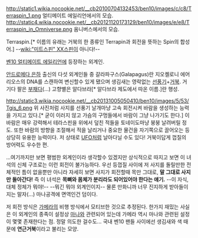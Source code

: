 http://static1.wikia.nocookie.net/__cb20100704132453/ben10/images/c/c8/Terraspin_1.png
얼티메이트 에일리언에서의 모습.
http://static4.wikia.nocookie.net/__cb20121120173129/ben10/images/e/e8/Terraspin_in_Omniverse.png
옴니버스에서의 모습.

Terraspin.[* 이름의 유래는 거북의 한 종류인 Terrapin과 회전을 뜻하는 Spin의 합성어.] --[[wiki:"미트스핀" XX스핀]]이 아니다!--

[[벤10 얼티메이트 에일리언]]에 등장하는 외계인.

[[안드로메다 은하]] 출신의 다섯 외계인들 중 갈라파구스(Galapagus)란 지오켈로니 에어리오스의 DNA를 스캔하여 변신할수 있게 됐으며 생김새는 영락없는 [[선풍기]]+[[거북]]. 거기다 팔은 [[부채]]다(...) 고향별은 알다브라[* 알다브라 제도에서 따온 이름.]란 행성.

http://static3.wikia.nocookie.net/__cb20131005050410/ben10/images/5/53/Tgis_6.png
위 사진처럼 사지를 선풍기 날개마냥 고속 회전시켜 바람을 생성하는 능력을 가지고 있다.[* 굳이 이러지 않고 가슴의 구멍들에서 바람이 그냥 나가기도 한다.] 이 바람은 매우 강력해서 테라스핀을 위에서 덮친 적들을 토네이도마냥 붕붕 날려버릴 정도. 
또한 바람의 방향을 조절해서 적을 날리거나 중요한 물건을 자기쪽으로 끌어오는 등 상당히 유용한 능력이다. 저 상태로 [[UFO]]처럼 날아다닐 수도 있다! 거북이답게 껍질의 방어력도 우수한 편.

...여기까지만 보면 평범한 외계인이라 생각할수 있겠지만 상식적으로 따지고 보면 이 녀석의 신체 구조로는 이런 회전이 불가능하다. 우선 등껍질 사이에 저 사지를 돌릴만한 전체적인 틈이 없을뿐만 아니라 자세히 보면 사지가 회전할때 목만 그대로, '''말 그대로 사지만 돌아간다!''' 
즉 이 녀석은 '''목뼈와 몸체가 분리라도 되어있어야 한다는 얘기.''' --이 자식, 대체 정체가 뭐야!-- --뭐긴 뭐야 외계인이지--
물론 만화니까 너무 진지하게 받아들이지는 말자(...)
마나공격에 면역인건 덤이다.

저 회전 방식은 [[가메라]]의 비행 방식에서 모티브한 것으로 추정된다. 한가지 재밌는 사실은 이 외계인의 종족이 설정상 [[마나]]와 관련되어 있는데 가메라 역시 마나와 관련된 설정이 몇몇 존재한다는 점. 정말 의도한 걸수도...
국내 벤10 팬들 사이에선 생김새와 색 때문에 '''연근거북'''이라고 불리는 모양.
